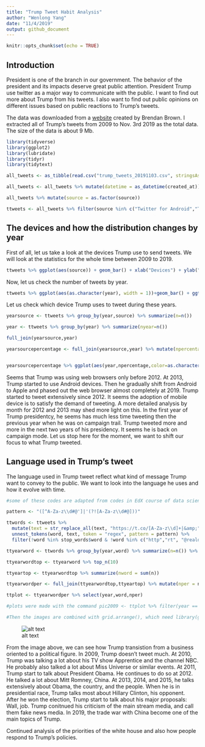```yaml
---
title: "Trump Tweet Habit Analysis"
author: "Wenlong Yang"
date: "11/4/2019"
output: github_document
---
```


```r
knitr::opts_chunk$set(echo = TRUE)
```

## Introduction

President is one of the branch in our government. The behavior of the president and its impacts deserve great public attention. President Trump use twitter as a major way to communicate with the public. I want to find out more about Trump from his tweets. I also want to find out public opinions on different issues based on public reactions to Trump's tweets.

The data was downloaded from a [website](http://www.trumptwitterarchive.com/data/realdonaldtrump/) created by Brendan Brown. I extracted all of Trump's tweets from 2009 to Nov. 3rd 2019 as the total data. The size of the data is about 9 Mb.

```r
library(tidyverse)
library(ggplot2)
library(lubridate)
library(tidyr)
library(tidytext)

all_tweets <- as_tibble(read.csv("trump_tweets_20191103.csv", stringsAsFactors=FALSE))

all_tweets <- all_tweets %>% mutate(datetime = as_datetime(created_at)) %>% mutate(year = year(datetime), month = month(datetime), day = day(datetime), hour = hour(datetime), minute = minute(datetime))

all_tweets %>% mutate(source = as.factor(source))

ttweets <- all_tweets %>% filter(source %in% c("Twitter for Android","Twitter for iPhone","Twitter Web Client"))


```

## The devices and how the distribution changes by year
First of all, let us take a look at the devices Trump use to send tweets. We will look at the statistics for the whole time between 2009 to 2019.

```r
ttweets %>% ggplot(aes(source)) + geom_bar() + xlab("Devices") + ylab("Count") + ggtitle("Fig. 1. Trump tweeting devices")
```

Now, let us check the number of tweets by year.

```r
ttweets %>% ggplot(aes(as.character(year), width = 1))+geom_bar() + ggtitle("Fig. 2. Trump tweets by year") + xlab("Year") + ylab("Count")
```

Let us check which device Trump uses to tweet during these years.

```r

yearsource <- ttweets %>% group_by(year,source) %>% summarize(n=n())

year <- ttweets %>% group_by(year) %>% summarize(nyear=n())

full_join(yearsource,year)

yearsourcepercentage <- full_join(yearsource,year) %>% mutate(npercentage = n/nyear)



```

```r
yearsourcepercentage %>% ggplot(aes(year,npercentage,color=as.character(source)))+geom_line(aes(year,npercentage))+geom_point() + scale_x_continuous(breaks=seq(2009,2019,2)) + ggtitle("Fig. 3. Trump tweeting device by year") + labs(color="Device") + ylab("Percentage") + xlab("Year")
```

Seems that Trump was using web browsers only before 2012. At 2013, Trump started to use Android devices. Then he gradually shift from Android to Apple and phased out the web browser almost completely at 2019. Trump started to tweet extensively since 2012. It seems the adoption of mobile device is to satisfy the demand of tweeting. A more detailed analysis by month for 2012 and 2013 may shed more light on this. In the first year of Trump presidentcy, he seems has much less time tweeting then the previous year when he was on campaign trail. Trump tweeted more and more in the next two years of his presidency. It seems he is back on campaign mode. Let us stop here for the moment, we want to shift our focus to what Trump tweeted.

## Language used in Trump's tweet

The language used in Trump tweet reflect what kind of message Trump want to convey to the public. We want to look into the language he uses and how it evolve with time. 

```r
#some of these codes are adapted from codes in EdX course of data science with R.

pattern <- "([^A-Za-z\\d#@']|'(?![A-Za-z\\d#@]))"

ttwords <- ttweets %>% 
  mutate(text = str_replace_all(text, "https://t.co/[A-Za-z\\d]+|&amp;", ""))  %>%
  unnest_tokens(word, text, token = "regex", pattern = pattern) %>%
  filter(!word %in% stop_words$word & !word %in% c("http","rt", "@realdonaldtrump", "tinyurl", "pqpfvm", "www") & !str_detect(word, "^\\d+$")) %>%  mutate(word = str_replace(word, "^'", "")) 

ttyearword <- ttwords %>% group_by(year,word) %>% summarize(n=n()) %>% arrange(desc(n), .by_group= TRUE) 

ttyearwordtop <- ttyearword %>% top_n(10)

ttyeartop <- ttyearwordtop %>% summarize(nword = sum(n))

ttyearwordper <- full_join(ttyearwordtop,ttyeartop) %>% mutate(nper = n / nword)

ttplot <- ttyearwordper %>% select(year,word,nper)

#plots were made with the command pic2009 <- ttplot %>% filter(year == 2009) %>% ggplot(aes(nper, reorder(word,nper)), subset(year)) + geom_point(color="blue", size=2) +theme(axis.text.y = element_text(size = 12)) + xlab("Percentage") + ylab("") + ggtitle(2009) + xlim(0,0.35)

#Then the images are combined with grid.arrange(), which need library(grid) and library(gridextra)

```
![alt text](https://raw.githubusercontent.com/Wenlong-Y/trump_tweets/master/words_year.png)

From the image above, we can see how Trump transistion from a business oriented to a political figure. In 2009, Trump doesn't tweet much. At 2010, Trump was talking a lot about his TV show Apprentice and the channel NBC. He probably also talked a lot about Miss Universe or similar events. At 2011, Trump start to talk about President Obama. He continues to do so at 2012. He talked a lot about Mitt Romney, China. At 2013, 2014, and 2015, he talks extensively about Obama, the country, and the people. When he is in presidential race, Trump talks most about Hillary Clinton, his opponent. After he won the election, Trump start to talk about his major proposals: Wall, job. Trump conitnued his criticism of the main stream media, and call them fake news media. In 2019, the trade war with China become one of the main topics of Trump.

Continued analysis of the priorities of the white house and also how people respond to Trump's policies.